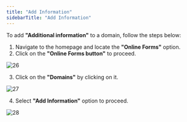 ```yaml
---
title: "Add Information"
sidebarTitle: "Add Information"
---
```


To add **"Additional information"** to a domain, follow the steps below:

1. Navigate to the homepage and locate the **"Online Forms"** option.
2. Click on the **"Online Forms button"** to proceed.

![26](/images/domainimages/26.png)

3. Click on the **"Domains"** by clicking on it.

![27](/images/domainimages/27.png)

4. Select **"Add Information"** option to proceed.

![28](/images/domainimages/28.png)